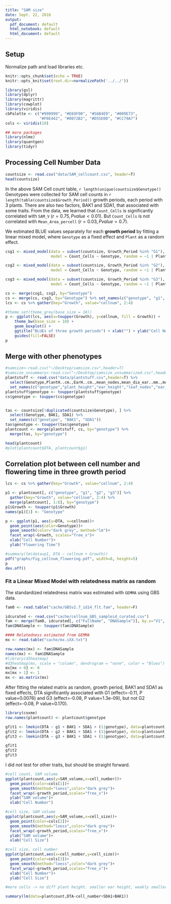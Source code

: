 ```yaml
---
title: "SAM size"
date: Sept. 22, 2016
output:
  pdf_document: default
  html_notebook: default
  html_document: default
---
```



## Setup
Normalize path and load libraries etc.
```r
knitr::opts_chunk$set(echo = TRUE)
knitr::opts_knit$set(root.dir=normalizePath('../../'))
```


```r
library(gsl)
library(dplyr)
library(magrittr)
library(cowplot)
library(viridis)
cbPalette <- c("#999999", "#E69F00", "#56B4E9", "#009E73", 
               "#F0E442", "#0072B2", "#D55E00", "#CC79A7")
cols <- viridis(10)

## more packages
library(nlme)
library(quantgen)
library(tidyr)
```

## Processing Cell Number Data
```r
countsize <- read.csv("data/SAM_cellcount.csv", header=T)
head(countsize)
```

In the above SAM Cell count table, `r length(unique(countsize$Genotype))` Genotypes were collected for SAM cell counts in `r length(table(countsize$Growth_Period))` growth periods, each period with 3 plants. 
There are also two factors, BAK1 and SDA1, that associated with some traits. 
From the data, we learned that `Count_Cells` is significantly correlated with `SAM_V` ($r=0.75, P value < 0.01$). But `Count_Cells` is not correlated with `Mean_Area_percell` ($r=0.03, P value = 0.7$).

We estimated BLUE values separately for each **growth period** by fitting a linear mixed model, where `Genotype` as a fixed effect and `Plant` as a random effect.


```r
csg1 <- mixed_model(data = subset(countsize, Growth_Period %in% "G1"),
                    model = Count_Cells ~ Genotype, random = ~1 | Plant)

csg2 <- mixed_model(data = subset(countsize, Growth_Period %in% "G2"),
                    model = Count_Cells ~ Genotype, random = ~1 | Plant)

csg3 <- mixed_model(data = subset(countsize, Growth_Period %in% "G3"),
                    model = Count_Cells ~ Genotype, random = ~1 | Plant)

cs <- merge(csg1, csg2, by="Genotype")
cs <- merge(cs, csg3, by="Genotype") %>% set_names(c("genotype", "g1", "g2", "g3"))
lcs <- cs %>% gather(key="Growth", value="cellnum", 2:4)

#theme_set(theme_grey(base_size = 18)) 
p <- ggplot(lcs, aes(x=toupper(Growth), y=cellnum, fill = Growth)) + 
    theme_bw(base_size = 18) +
    geom_boxplot() +
    ggtitle("BLUEs of three growth periods") + xlab("") + ylab("Cell Number") + 
    guides(fill=FALSE)
p

```


## Merge with other phenotypes
```r
#samsize<-read.csv("~/Desktop/samsize.csv",header=T)
#samsize_unsummary<-read.csv("~/Desktop/samsize_unsummarized.csv",header=T)
plantstuff <- read.csv("data/plantstuff.csv",header=T) %>%
  select(Genotype,PlantH..cm.,EarH..cm.,mean_nodes,mean_dia_ear..mm.,mean_dia_below..mm.,DTA,SAM_V..um.3.) %>% 
  set_names(c("genotype","plant_height","ear_height","leaf_nodes","ear_width","stem_width","DTA","SAM_volume")) 
plantstuff$genotype <- toupper(plantstuff$genotype)
cs$genotype <- toupper(cs$genotype)


tas <- countsize[!duplicated(countsize$Genotype), ] %>%
  select(Genotype, BAK1, SDA1) %>%
  set_names(c("genotype", "BAK1", "SDA1"))
tas$genotype <- toupper(tas$genotype)
plantcount <- merge(plantstuff, cs, by="genotype") %>%
  merge(tas, by="genotype")

head(plantcount)
#plot(plantcount$DTA, plantcount$g1)
```

## Correlation plot between cell number and flowering time in three growth period

```r
lcs <- cs %>% gather(key="Growth", value="cellnum", 2:4)

p1 <- plantcount[, c("genotype", "g1", "g2", "g3")] %>% 
  gather(key="Growth", value="cellnum", 2:4) %>%
  merge(plantcount[, 1:8], by="genotype")
p1$Growth <- toupper(p1$Growth)
names(p1)[1] <- "Genotype"

p <- ggplot(p1, aes(y=DTA, x=cellnum))+
  geom_point(aes(color=Genotype))+
  geom_smooth(color="dark grey", method="lm")+
  facet_wrap(~Growth, scales="free_x")+
  xlab("Cell Number")+
  ylab("Flowering Time")

#summary(lm(data=p1, DTA ~ cellnum + Growth))
pdf("graphs/Fig_cellnum_flowering.pdf", width=8, height=5)
p
dev.off()

```


### Fit a Linear Mixed Model with relatedness matrix as random


The standardized relatedness matrix was estimated with `GEMMA` using GBS data. 

```r
fam0 <- read.table("cache/GBSv2.7_id14_flt.fam", header=F)

idcurated <- read.csv("cache/cellnum_GBS_sampleid_curated.csv")
fam <- merge(fam0, idcurated[, c("FullName", "DNASample")], by.x="V1", by.y="FullName", sort=FALSE)
fam$DNASample <- toupper(fam$DNASample)

#### Relatedness estimated from GEMMA
mx <- read.table("cache/mx.sXX.txt")

row.names(mx) <- fam$DNASample
names(mx) <- fam$DNASample
#library(d3heatmap)
#d3heatmap(mx, scale = "column", dendrogram = "none", color = "Blues")
mx[mx < 0] <- 0
mx[mx > 1] <- 1
mx <- as.matrix(mx)
```


After fitting the related matrix as random, growth period, BAK1 and SDA1 as fixed effects, DTA significantly associated with G1 (effect=-0.11, P value=0.0076) and G3 (effect=-0.08, P value=1.3e-09), but not G2 (effect=-0.08, P value=0.170). 

```r
library(coxme)
row.names(plantcount) <- plantcount$genotype

gfit1 <- lmekin(DTA ~ g1 + BAK1 + SDA1 + (1|genotype), data=plantcount, varlist= mx, method="REML")
gfit2 <- lmekin(DTA ~ g2 + BAK1 + SDA1 + (1|genotype), data=plantcount, varlist= mx, method="REML")
gfit3 <- lmekin(DTA ~ g3 + BAK1 + SDA1 + (1|genotype), data=plantcount, varlist= mx, method="REML")

gfit1
gfit2
gfit3
```

I did not test for other traits, but should be straight forward.

```r
#cell count, SAM volume
ggplot(plantcount,aes(y=SAM_volume,x=cell_number))+
  geom_point(color=cols[1])+
  geom_smooth(method="loess",color="dark grey")+
  facet_wrap(~growth_period,scales="free_x")+
  ylab("SAM volume")+
  xlab("Cell Number")

#cell size, SAM volume
ggplot(plantcount,aes(y=SAM_volume,x=cell_size))+
  geom_point(color=cols[2])+
  geom_smooth(method="loess",color="dark grey")+
  facet_wrap(~growth_period,scales="free_x")+
  ylab("SAM volume")+
  xlab("Cell Size")

#cell size, cell number
ggplot(plantcount,aes(x=cell_number,y=cell_size))+
  geom_point(color=cols[3])+
  geom_smooth(method="loess",color="dark grey")+
  facet_wrap(~growth_period,scales="free_x")+
  xlab("Cell Number")+
  ylab("Cell Size")

#more cells -> no diff plant height. smaller ear height, weakly smaller ear width & stem_width, shorter DTA

summary(lm(data=plantcount,DTA~cell_number+SDA1+BAK1))
```




